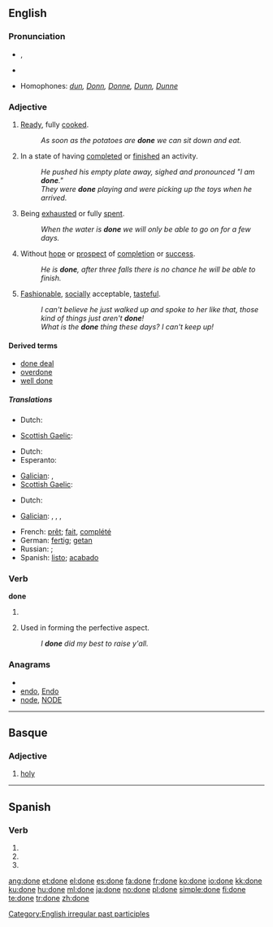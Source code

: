 {{wikipedia|dab=done}}
==English==

{{rank|better|name|among|210|done|days|something|gave}}

===Pronunciation===
* {{IPA|/'dʌn/}}, {{SAMPA|/"dVn/}}
* {{audio|En-ca-done.ogg|Audio (CA)}}
*: {{rhymes|ʌn}}
* Homophones: ''[[dun]], [[Donn]], [[Donne]], [[Dunn]], [[Dunne]]''

===Adjective===
{{en-adj}}

# {{context|food}} [[ready|Ready]], fully [[cooked]].
#: ''As soon as the potatoes are '''done''' we can sit down and eat.''
# In a state of having [[complete]]d or [[finish]]ed an activity.
#: ''He pushed his empty plate away, sighed and pronounced "I am '''done'''."''
#: ''They were '''done''' playing and were picking up the toys when he arrived.''
# Being [[exhausted]] or fully [[spent]].
#: ''When the water is '''done''' we will only be able to go on for a few days.''
# Without [[hope]] or [[prospect]] of [[completion]] or [[success]].
#: ''He is '''done''', after three falls there is no chance he will be able to finish.''
# [[fashionable|Fashionable]], [[socially]] acceptable, [[tasteful]].
#: ''I can't believe he just walked up and spoke to her like that, those kind of things just aren't '''done'''!''
#: ''What is the '''done''' thing these days?  I can't keep up!''

====Derived terms====
* [[done deal]]
* [[overdone]]
* [[well done]]

=====Translations=====
{{trans-top|(food) ready, fully cooked}}
* Dutch: {{t+|nl|gaar}}
{{trans-mid}}
* [[Scottish Gaelic]]: {{t|gd|ullamh}}
{{trans-bottom}}

{{trans-top|In a state of having completed or finished an activity}}
* Dutch: {{t+|nl|klaar}}
* Esperanto: {{t|eo|farita}}
{{trans-mid}}
* [[Galician]]: {{t+|gl|feito|m|xs=Galician}},  {{t|gl|feita|f|xs=Galician}}
* [[Scottish Gaelic]]: {{t|gd|dèanta}}
{{trans-bottom}}

{{trans-top|being exhausted or fully spent}}
* Dutch: {{t+|nl|op}}
{{trans-mid}}
* [[Galician]]: {{t-|gl|rematado|m|xs=Galician}},  {{t|gl|rematada|f|xs=Galician}},  {{t-|gl|acabado|m|xs=Galician}},  {{t-|gl|acabada|f|xs=Galician}}
{{trans-bottom}}

{{trans-top|without hope or prospect of completion or success}}
{{trans-mid}}
{{trans-bottom}}

{{trans-top|fashionable, socially acceptable, tasteful}}
{{trans-mid}}
{{trans-bottom}}

{{checktrans-top}}
* French: [[prêt]]; [[fait]], [[complété]]
* German: [[fertig]]; [[getan]]
* Russian: {{t+|ru|готовый|tr=gotóvyj}}; {{t+|ru|сделанный|tr=sdélannyj}}
* Spanish: [[listo]]; [[acabado]]
{{checktrans-bottom}}

===Verb===
'''done'''

# {{past participle of|do}}
# {{AAVE|auxiliary verb|taking a [[past tense]]}} Used in forming the perfective aspect.
#: ''I '''done''' did my best to raise y'all.''

===Anagrams===
* {{alphagram|deno}}
* [[endo#English|endo]], [[Endo#English|Endo]]
* [[node#English|node]], [[NODE#English|NODE]]

[[Category:English irregular past participles]]

----

==Basque==

===Adjective===
{{infl|eu|adjective}}

# [[holy]]

----

==Spanish==

===Verb===
{{es-verb-form|donar}}

# {{es-verb form of|ending=ar|mood=subjunctive|tense=present|pers=1|number=singular|[[donar]]}}
# {{es-verb form of|ending=ar|mood=subjunctive|tense=present|pers=2|formal=yes|number=singular|[[donar]]}}
# {{es-verb form of|ending=ar|mood=subjunctive|tense=present|pers=3|number=singular|[[donar]]}}

[[ang:done]]
[[et:done]]
[[el:done]]
[[es:done]]
[[fa:done]]
[[fr:done]]
[[ko:done]]
[[io:done]]
[[kk:done]]
[[ku:done]]
[[hu:done]]
[[ml:done]]
[[ja:done]]
[[no:done]]
[[pl:done]]
[[simple:done]]
[[fi:done]]
[[te:done]]
[[tr:done]]
[[zh:done]]